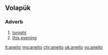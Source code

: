 ==Volapük==

===Adverb===
{{head|vo|adverb}}
# [[tonight]]
# [[this evening]]

[[lt:aneito]]
[[mg:aneito]]
[[chr:aneito]]
[[uk:aneito]]
[[vo:aneito]]